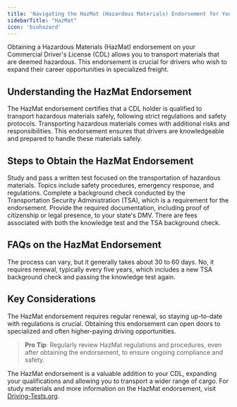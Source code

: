 ```yaml
---
title: 'Navigating the HazMat (Hazardous Materials) Endorsement for Your CDL'
sidebarTitle: "HazMat"
icon: 'biohazard'
---
```


Obtaining a Hazardous Materials (HazMat) endorsement on your Commercial Driver's License (CDL) allows you to transport materials that are deemed hazardous. This endorsement is crucial for drivers who wish to expand their career opportunities in specialized freight.

<Snippet file="hazmat-endorsement-diagram.mdx" />

## Understanding the HazMat Endorsement

<AccordionGroup>
  <Accordion title="What is the HazMat Endorsement?">
    The HazMat endorsement certifies that a CDL holder is qualified to transport hazardous materials safely, following strict regulations and safety protocols.
  </Accordion>

  <Accordion title="Why is it Important?">
    Transporting hazardous materials comes with additional risks and responsibilities. This endorsement ensures that drivers are knowledgeable and prepared to handle these materials safely.
  </Accordion>
</AccordionGroup>

## Steps to Obtain the HazMat Endorsement

<Steps>
  <Step title="Pass the HazMat Knowledge Test">
    Study and pass a written test focused on the transportation of hazardous materials. Topics include safety procedures, emergency response, and regulations.
  </Step>

  <Step title="Undergo a TSA Background Check">
    Complete a background check conducted by the Transportation Security Administration (TSA), which is a requirement for the endorsement.
  </Step>

  <Step title="Submit Necessary Paperwork">
    Provide the required documentation, including proof of citizenship or legal presence, to your state's DMV.
  </Step>

  <Step title="Pay Applicable Fees">
    There are fees associated with both the knowledge test and the TSA background check.
  </Step>
</Steps>

## FAQs on the HazMat Endorsement

<AccordionGroup>
  <Accordion title="How long does the TSA background check take?">
    The process can vary, but it generally takes about 30 to 60 days.
  </Accordion>

  <Accordion title="Is the HazMat endorsement permanent?">
    No, it requires renewal, typically every five years, which includes a new TSA background check and passing the knowledge test again.
  </Accordion>
</AccordionGroup>

## Key Considerations

<CardGroup cols={2}>
  <Card title="Regular Renewal" icon="rotate">
    The HazMat endorsement requires regular renewal, so staying up-to-date with regulations is crucial.
  </Card>

  <Card title="Career Opportunities" icon="road">
    Obtaining this endorsement can open doors to specialized and often higher-paying driving opportunities.
  </Card>
</CardGroup>

> **Pro Tip**: Regularly review HazMat regulations and procedures, even after obtaining the endorsement, to ensure ongoing compliance and safety.

The HazMat endorsement is a valuable addition to your CDL, expanding your qualifications and allowing you to transport a wider range of cargo. For study materials and more information on the HazMat endorsement, visit [Driving-Tests.org](https://driving-tests.org).
